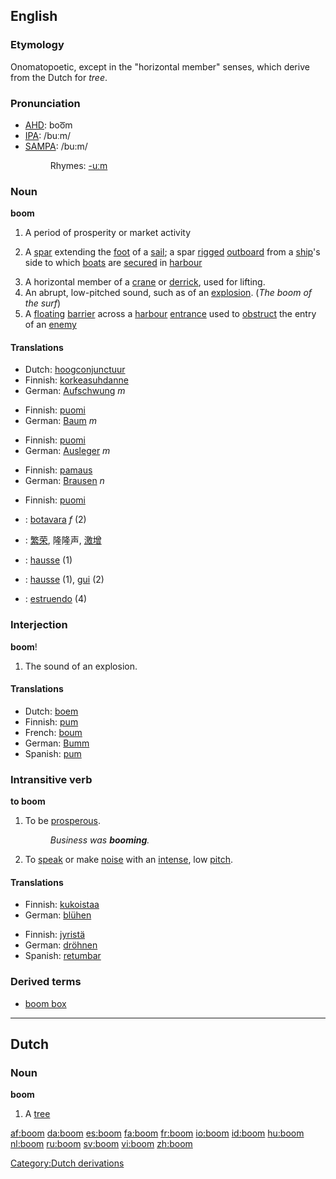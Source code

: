 ==English==
===Etymology===
Onomatopoetic, except in the "horizontal member" senses, which derive from the Dutch for ''tree''.

===Pronunciation===
*[[w:AHD|AHD]]: boo͞m
*[[w:IPA|IPA]]: /buːm/
*[[w:SAMPA|SAMPA]]: /bu:m/
*:Rhymes: [[Rhymes:English:-uːm|-uːm]]

===Noun===
'''boom'''
#A period of prosperity or market activity
#{{nautical}} A [[spar]] extending the [[foot]] of a [[sail]]; a spar [[rigged]] [[outboard]] from a [[ship]]'s side to which [[boat]]s are [[secured]] in [[harbour]]
#A horizontal member of a [[crane]] or [[derrick]], used for lifting.
#An abrupt, low-pitched sound, such as of an [[explosion]]. (''The boom of the surf'')
#A [[floating]] [[barrier]] across a [[harbour]] [[entrance]] used to [[obstruct]] the entry of an [[enemy]]

====Translations====
{{trans-top|period of prosperity}}
*Dutch: [[hoogconjunctuur]]
*Finnish: [[korkeasuhdanne]]
*German: [[Aufschwung]] ''m'' 
{{trans-bottom}}

{{trans-top|spar extending the foot of a sail}}
*Finnish: [[puomi]]
*German: [[Baum]] ''m''
{{trans-bottom}}

{{trans-top|horizontal member of a crane}}
*Finnish: [[puomi]]
*German: [[Ausleger]] ''m''
{{trans-bottom}}

{{trans-top|abrupt, low-pitched sound}}
*Finnish: [[pamaus]]
*German: [[Brausen]] ''n''
{{trans-bottom}}

{{trans-top|floating barrier across a harbour entrance}}
*Finnish: [[puomi]]
{{trans-bottom}}

{{checktrans}}
{{trans-top|translations to be checked}}
*{{ttbc|Catalan}}: [[botavara]] ''f'' (2) 
*{{ttbc|Chinese}}: [[繁荣]], 隆隆声, [[激增]]
*{{ttbc|Dutch}}: [[hausse]] (1)
*{{ttbc|French}}: [[hausse]] (1), [[gui]] (2)
*{{ttbc|Spanish}}: [[estruendo]] (4)
{{trans-bottom}}

===Interjection===
'''boom'''!
#The sound of an explosion.

====Translations====
{{trans-top|sound of explosion}}
*Dutch: [[boem]]
*Finnish: [[pum]]
*French: [[boum]]
*German: [[Bumm]]
*Spanish: [[pum]]
{{trans-bottom}}

===Intransitive verb===
'''to boom'''
#To be [[prosperous]]. 
#: ''Business was '''booming'''.''
#To [[speak]] or make [[noise]] with an [[intense]], low [[pitch]]. 

====Translations====
{{trans-top|to be prosperous}}
*Finnish: [[kukoistaa]]
*German: [[blühen]]
{{trans-bottom}}

{{trans-top|to speak with low pitch}}
*Finnish: [[jyristä]]
*German: [[dröhnen]]
*Spanish: [[retumbar]]
{{trans-bottom}}

===Derived terms===
*[[boom box]]

----

==Dutch ==
===Noun===
'''boom'''
# A [[tree]]

[[Category:Dutch derivations]]

[[af:boom]]
[[da:boom]]
[[es:boom]]
[[fa:boom]]
[[fr:boom]]
[[io:boom]]
[[id:boom]]
[[hu:boom]]
[[nl:boom]]
[[ru:boom]]
[[sv:boom]]
[[vi:boom]]
[[zh:boom]]
